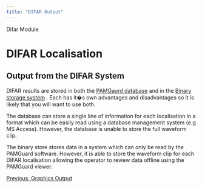 ```yaml
---
title: "DIFAR Output"
---
```

 Difar Module  

DIFAR Localisation
==================

Output from the DIFAR System
----------------------------

DIFAR results are stored in both the [PAMGaurd database](../../../utilities/generalDatabaseHelp/docs/database_database.html) and in the [Binary storage system](../../../utilities/BinaryStore/docs/binarystore_overview.html) . Each has it�s own advantages and disadvantages so it is likely that you will want to use both.

The database can store a single line of information for each localisation in a format which can be easily read using a database management system (e.g MS Access). However, the database is unable to store the full waveform clip.

The binary store stores data in a system which can only be read by the PAMGuard software. However, it is able to store the waveform clip for each DIFAR localisation allowing the operator to review data offline using the PAMGuard viewer.

[Previous: Graphics Output](difar_GraphicsOutput.html)
